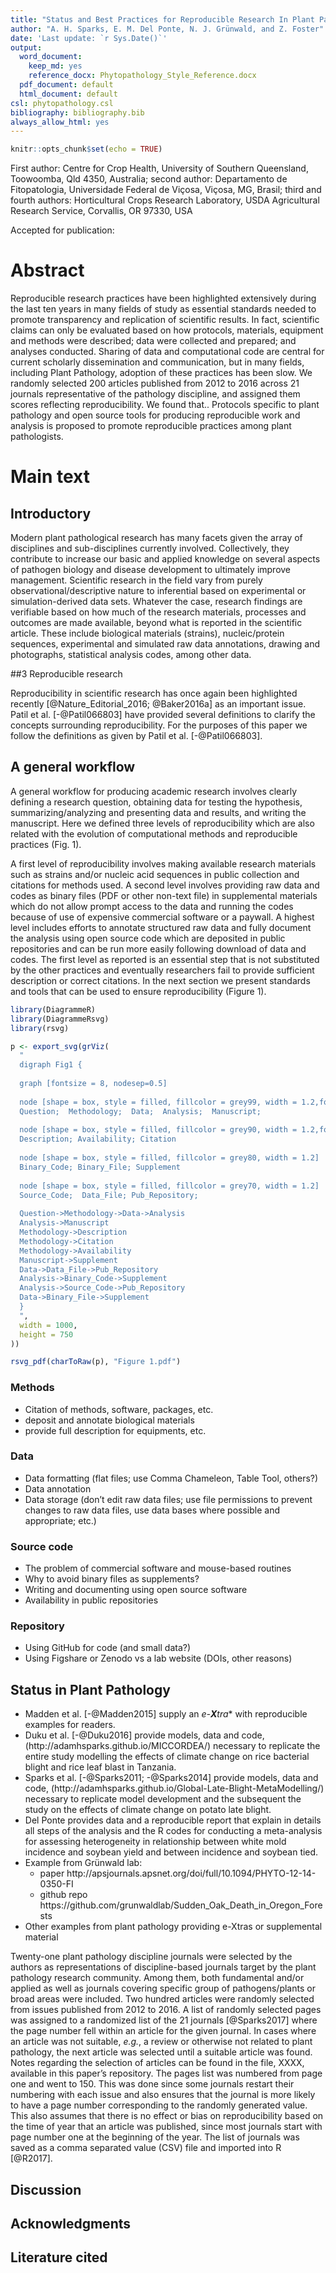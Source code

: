 ```yaml
---
title: "Status and Best Practices for Reproducible Research In Plant Pathology"
author: "A. H. Sparks, E. M. Del Ponte, N. J. Grünwald, and Z. Foster"
date: 'Last update: `r Sys.Date()`'
output:
  word_document:
    keep_md: yes
    reference_docx: Phytopathology_Style_Reference.docx
  pdf_document: default
  html_document: default
csl: phytopathology.csl
bibliography: bibliography.bib
always_allow_html: yes
---
```


<!-- 
To render all formats:
rmarkdown::render('What Does Reproducible Research Mean for Plant Pathology.Rmd', output_format = 'all')
-->

```r
knitr::opts_chunk$set(echo = TRUE)
```
First author: Centre for Crop Health, University of Southern Queensland, Toowoomba, Qld 4350, Australia; second author: Departamento de Fitopatologia, Universidade Federal de Viçosa, Viçosa, MG, Brasil; third and fourth authors: Horticultural Crops Research Laboratory, USDA Agricultural Research Service, Corvallis, OR 97330, USA 

Accepted for publication: 

# Abstract

Reproducible research practices have been highlighted extensively during the last ten years in many fields of study as essential standards needed to promote transparency and replication of scientific results. In fact, scientific claims can only be evaluated based on how protocols, materials, equipment and methods were described; data were collected and prepared; and analyses conducted. Sharing of data and computational code are central for current scholarly dissemination and communication, but in many fields, including Plant Pathology, adoption of these practices has been slow. We randomly selected 200 articles published from 2012 to 2016 across 21 journals representative of the pathology discipline, and assigned them scores reflecting reproducibility. We found that.. Protocols specific to plant pathology and open source tools for producing reproducible work and analysis is proposed to promote reproducible practices among plant pathologists.


# Main text

## Introductory

Modern plant pathological research has many facets given the array of disciplines and sub-disciplines currently involved. Collectively, they contribute to increase our basic and applied knowledge on several aspects of pathogen biology and disease development to ultimately improve management. Scientific research in the field vary from purely observational/descriptive nature to inferential based on experimental or simulation-derived data sets. Whatever the case, research findings are verifiable based on how much of the research materials, processes and outcomes are made available, beyond what is reported in the scientific article. These include biological materials (strains), nucleic/protein sequences, experimental and simulated raw data annotations, drawing and photographs, statistical analysis codes, among other data.


##3 Reproducible research

Reproducibility in scientific research has once again been highlighted recently [@Nature_Editorial_2016; @Baker2016a] as an important issue. Patil et al. [-@Patil066803] have provided several definitions to clarify the concepts surrounding reproducibility. For the purposes of this paper we follow the definitions as given by Patil et al. [-@Patil066803].



## A general workflow

A general workflow for producing academic research involves clearly defining a research question, obtaining data for testing the hypothesis, summarizing/analyzing and presenting data and results, and writing the manuscript. Here we defined three levels of reproducibility which are also related with the evolution of computational methods and reproducible practices (Fig. 1).

A first level of reproducibility involves making available research materials such as strains and/or nucleic acid sequences in public collection and citations for methods used. A second level involves providing raw data and codes as binary files (PDF or other non-text file) in supplemental materials which do not allow prompt access to the data and running the codes because of use of expensive commercial software or a paywall. A highest level includes efforts to annotate structured raw data and fully document the analysis using open source code which are deposited in public repositories and can be run more easily following download of data and codes. The first level as reported is an essential step that is not substituted by the other practices and eventually researchers fail to provide sufficient description or correct citations. In the next section we present standards and tools that can be used to ensure reproducibility (Figure 1).

```r
library(DiagrammeR)
library(DiagrammeRsvg)
library(rsvg)

p <- export_svg(grViz(
  "
  digraph Fig1 {
  
  graph [fontsize = 8, nodesep=0.5]
  
  node [shape = box, style = filled, fillcolor = grey99, width = 1.2,fontname = Helvetica]
  Question;  Methodology;  Data;  Analysis;  Manuscript;
  
  node [shape = box, style = filled, fillcolor = grey90, width = 1.2,fontname = Helvetica]
  Description; Availability; Citation
  
  node [shape = box, style = filled, fillcolor = grey80, width = 1.2]
  Binary_Code; Binary_File; Supplement
  
  node [shape = box, style = filled, fillcolor = grey70, width = 1.2]
  Source_Code;  Data_File; Pub_Repository;
  
  Question->Methodology->Data->Analysis
  Analysis->Manuscript
  Methodology->Description
  Methodology->Citation
  Methodology->Availability
  Manuscript->Supplement
  Data->Data_File->Pub_Repository
  Analysis->Binary_Code->Supplement
  Analysis->Source_Code->Pub_Repository
  Data->Binary_File->Supplement
  }
  ",
  width = 1000,
  height = 750
))

rsvg_pdf(charToRaw(p), "Figure 1.pdf")
```

### Methods

- Citation of methods, software, packages, etc.
- deposit and annotate biological materials
- provide full description for equipments, etc.

### Data

- Data formatting (flat files; use Comma Chameleon, Table Tool, others?)
- Data annotation
- Data storage (don't edit raw data files; use file permissions to prevent changes to raw data files, use data bases where possible and appropriate; etc.)

### Source code

- The problem of commercial software and mouse-based routines
- Why to avoid binary files as supplements?
- Writing and documenting using open source software
- Availability in public repositories

### Repository
- Using GitHub for code (and small data?)
- Using Figshare or Zenodo vs a lab website (DOIs, other reasons)



## Status in Plant Pathology

* Madden et al. [-@Madden2015] supply an *e-**X**tra*\* with reproducible examples
for readers.
* Duku et al. [-@Duku2016] provide models, data and code, (http://adamhsparks.github.io/MICCORDEA/) necessary to
replicate the entire study modelling the effects of climate change on rice
bacterial blight and rice leaf blast in Tanzania.
* Sparks et al. [-@Sparks2011; -@Sparks2014] provide models, data and code, (http://adamhsparks.github.io/Global-Late-Blight-MetaModelling/)
necessary to replicate model development and the subsequent the study on the effects of climate change on potato late blight.
* Del Ponte provides data and a reproducible report that explain in details all steps of the analysis and the R codes for conducting a meta-analysis for assessing heterogeneity in relationship between white mold incidence and soybean yield and between incidence and soybean tied.
* Example from Grünwald lab: 
  - paper http://apsjournals.apsnet.org/doi/full/10.1094/PHYTO-12-14-0350-FI
  - github repo https://github.com/grunwaldlab/Sudden_Oak_Death_in_Oregon_Forests
* Other examples from plant pathology providing e-Xtras or supplemental material


Twenty-one plant pathology discipline journals were selected by the authors as representations of discipline-based journals target by the plant pathology research community. Among them, both fundamental and/or applied as well as journals covering specific group of pathogens/plants or broad areas were included. Two hundred articles were randomly selected from issues published from 2012 to 2016. A list of randomly selected pages was assigned to a randomized list of the 21 journals [@Sparks2017] where the page number fell within an article for the given journal. In cases where an article was not suitable, _e.g._, a review or otherwise not related to plant pathology, the next article was selected until a suitable article was found. Notes regarding the selection of articles can be found in the file, XXXX, available in this paper's repository. The pages list was numbered from page one and went to 150. This was done since some journals restart their numbering with each issue and also ensures that the journal is more likely to have a page number corresponding to the randomly generated value. This also assumes that there is no effect or bias on reproducibility based on the time of year that an article was published, since most journals start with page number one at the beginning of the year. The list of journals was saved as a comma separated value (CSV) file and imported into R [@R2017]. 


## Discussion


## Acknowledgments


## Literature cited


